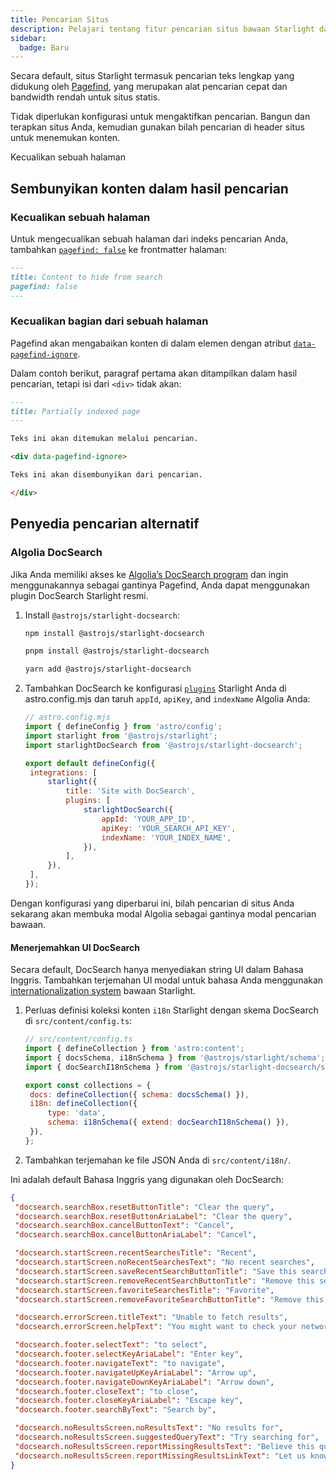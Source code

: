 ```yaml
---
title: Pencarian Situs
description: Pelajari tentang fitur pencarian situs bawaan Starlight dan cara mengkustomisasinya.
sidebar:
  badge: Baru
---
```



Secara default, situs Starlight termasuk pencarian teks lengkap yang didukung oleh [Pagefind](https://pagefind.app/), yang merupakan alat pencarian cepat dan bandwidth rendah untuk situs statis.

Tidak diperlukan konfigurasi untuk mengaktifkan pencarian. Bangun dan terapkan situs Anda, kemudian gunakan bilah pencarian di header situs untuk menemukan konten.

Kecualikan sebuah halaman

## Sembunyikan konten dalam hasil pencarian

### Kecualikan sebuah halaman

Untuk mengecualikan sebuah halaman dari indeks pencarian Anda, tambahkan [`pagefind: false`](/id/reference/frontmatter/#pagefind) ke frontmatter halaman:

```md title="src/content/docs/not-indexed.md" ins={3}
---
title: Content to hide from search
pagefind: false
---
```

### Kecualikan bagian dari sebuah halaman

Pagefind akan mengabaikan konten di dalam elemen dengan atribut [`data-pagefind-ignore`](https://pagefind.app/docs/indexing/#removing-individual-elements-from-the-index).

Dalam contoh berikut, paragraf pertama akan ditampilkan dalam hasil pencarian, tetapi isi dari `<div>` tidak akan:

```md title="src/content/docs/partially-indexed.md" ins="data-pagefind-ignore"
---
title: Partially indexed page
---

Teks ini akan ditemukan melalui pencarian.

<div data-pagefind-ignore>

Teks ini akan disembunyikan dari pencarian.

</div>
```

## Penyedia pencarian alternatif

### Algolia DocSearch

Jika Anda memiliki akses ke [Algolia’s DocSearch program](https://docsearch.algolia.com/) dan ingin menggunakannya sebagai gantinya Pagefind, Anda dapat menggunakan plugin DocSearch Starlight resmi.

1. Install `@astrojs/starlight-docsearch`:

   <Tabs>

   <TabItem label="npm">

   ```sh
   npm install @astrojs/starlight-docsearch
   ```

   </TabItem>

   <TabItem label="pnpm">

   ```sh
   pnpm install @astrojs/starlight-docsearch
   ```

   </TabItem>

   <TabItem label="Yarn">

   ```sh
   yarn add @astrojs/starlight-docsearch
   ```

   </TabItem>

   </Tabs>

2. Tambahkan DocSearch ke konfigurasi [`plugins`](/id/reference/configuration/#plugins) Starlight Anda di astro.config.mjs dan taruh `appId`, `apiKey`, and `indexName` Algolia Anda:

   ```js ins={4,10-16}
   // astro.config.mjs
   import { defineConfig } from 'astro/config';
   import starlight from '@astrojs/starlight';
   import starlightDocSearch from '@astrojs/starlight-docsearch';

   export default defineConfig({
   	integrations: [
   		starlight({
   			title: 'Site with DocSearch',
   			plugins: [
   				starlightDocSearch({
   					appId: 'YOUR_APP_ID',
   					apiKey: 'YOUR_SEARCH_API_KEY',
   					indexName: 'YOUR_INDEX_NAME',
   				}),
   			],
   		}),
   	],
   });
   ```

Dengan konfigurasi yang diperbarui ini, bilah pencarian di situs Anda sekarang akan membuka modal Algolia sebagai gantinya modal pencarian bawaan.

#### Menerjemahkan UI DocSearch

Secara default, DocSearch hanya menyediakan string UI dalam Bahasa Inggris.
Tambahkan terjemahan UI modal untuk bahasa Anda menggunakan [internationalization system](/id/guides/i18n/#translate-starlights-ui) bawaan Starlight.

1. Perluas definisi koleksi konten `i18n` Starlight dengan skema DocSearch di `src/content/config.ts`:

   ```js ins={4} ins=/{ extend: .+ }/
   // src/content/config.ts
   import { defineCollection } from 'astro:content';
   import { docsSchema, i18nSchema } from '@astrojs/starlight/schema';
   import { docSearchI18nSchema } from '@astrojs/starlight-docsearch/schema';

   export const collections = {
   	docs: defineCollection({ schema: docsSchema() }),
   	i18n: defineCollection({
   		type: 'data',
   		schema: i18nSchema({ extend: docSearchI18nSchema() }),
   	}),
   };
   ```

2. Tambahkan terjemahan ke file JSON Anda di `src/content/i18n/`.

Ini adalah default Bahasa Inggris yang digunakan oleh DocSearch:

   ```json title="src/content/i18n/en.json"
   {
   	"docsearch.searchBox.resetButtonTitle": "Clear the query",
   	"docsearch.searchBox.resetButtonAriaLabel": "Clear the query",
   	"docsearch.searchBox.cancelButtonText": "Cancel",
   	"docsearch.searchBox.cancelButtonAriaLabel": "Cancel",

   	"docsearch.startScreen.recentSearchesTitle": "Recent",
   	"docsearch.startScreen.noRecentSearchesText": "No recent searches",
   	"docsearch.startScreen.saveRecentSearchButtonTitle": "Save this search",
   	"docsearch.startScreen.removeRecentSearchButtonTitle": "Remove this search from history",
   	"docsearch.startScreen.favoriteSearchesTitle": "Favorite",
   	"docsearch.startScreen.removeFavoriteSearchButtonTitle": "Remove this search from favorites",

   	"docsearch.errorScreen.titleText": "Unable to fetch results",
   	"docsearch.errorScreen.helpText": "You might want to check your network connection.",

   	"docsearch.footer.selectText": "to select",
   	"docsearch.footer.selectKeyAriaLabel": "Enter key",
   	"docsearch.footer.navigateText": "to navigate",
   	"docsearch.footer.navigateUpKeyAriaLabel": "Arrow up",
   	"docsearch.footer.navigateDownKeyAriaLabel": "Arrow down",
   	"docsearch.footer.closeText": "to close",
   	"docsearch.footer.closeKeyAriaLabel": "Escape key",
   	"docsearch.footer.searchByText": "Search by",

   	"docsearch.noResultsScreen.noResultsText": "No results for",
   	"docsearch.noResultsScreen.suggestedQueryText": "Try searching for",
   	"docsearch.noResultsScreen.reportMissingResultsText": "Believe this query should return results?",
   	"docsearch.noResultsScreen.reportMissingResultsLinkText": "Let us know."
   }
   ```
